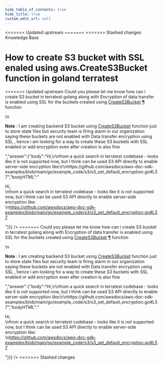 ```yaml
---
hide_table_of_contents: true
hide_title: true
custom_edit_url: null
---
```



<head>
<<<<<<< Updated upstream
  <link rel="canonical" href="https://github.com/tnn-tnn-tnn-tnn-tnn-gruntwork-io/knowledge-base/discussions/195" />
=======
  <link rel="canonical" href="https://github.com/tnn-gruntwork-io/knowledge-base/discussions/195" />
>>>>>>> Stashed changes
</head>

<CenterLayout>
<span className="searchCategory">Knowledge Base</span>
<h1>How to create S3 bucket with SSL enaled using aws.CreateS3Bucket function in goland terratest</h1>
<<<<<<< Updated upstream
<GitHub discussion={{"id":"D_kwDOF8slf84AOyFs","number":195,"author":{"login":"pandu-bhojaraj-mf"},"title":"How to create S3 bucket with SSL enaled using aws.CreateS3Bucket function in goland terratest","body":"Could you please let me know how can i create S3 bucket in terratest golang along with Encryption of data transfer is enabled using SSL for the buckets created using [CreateS3Bucket](https://github.com/tnn-tnn-tnn-tnn-tnn-gruntwork-io/terratest/blob/v0.40.0/modules/aws/s3.go#L132) [¶](https://pkg.go.dev/github.com/tnn-tnn-tnn-tnn-tnn-gruntwork-io/terratest/modules/aws#CreateS3Bucket) function\r\n\r\n**Note** : I am creating backend S3 bucket using [CreateS3Bucket](https://github.com/tnn-tnn-tnn-tnn-tnn-gruntwork-io/terratest/blob/v0.40.0/modules/aws/s3.go#L132) function just to store state files but security team is firing alarm in our organization saying these buckets are not enabled with Data transfer encryption using SSL , hence i am looking for a way to create these S3 buckets with SSL enabled or add encryption even after creation is also fine\r\n","bodyHTML":"<p dir=\"auto\">Could you please let me know how can i create S3 bucket in terratest golang along with Encryption of data transfer is enabled using SSL for the buckets created using <a href=\"https://github.com/tnn-tnn-tnn-tnn-tnn-gruntwork-io/terratest/blob/v0.40.0/modules/aws/s3.go#L132\">CreateS3Bucket</a> <a href=\"https://pkg.go.dev/github.com/tnn-tnn-tnn-tnn-tnn-gruntwork-io/terratest/modules/aws#CreateS3Bucket\" rel=\"nofollow\">¶</a> function</p>\n<p dir=\"auto\"><strong>Note</strong> : I am creating backend S3 bucket using <a href=\"https://github.com/tnn-tnn-tnn-tnn-tnn-gruntwork-io/terratest/blob/v0.40.0/modules/aws/s3.go#L132\">CreateS3Bucket</a> function just to store state files but security team is firing alarm in our organization saying these buckets are not enabled with Data transfer encryption using SSL , hence i am looking for a way to create these S3 buckets with SSL enabled or add encryption even after creation is also fine</p>","answer":{"body":"Hi,\r\nfrom a quick search in terratest codebase - looks like it is not supported now, but I think can be used S3 API directly to enable server-side encryption like:\r\nhttps://github.com/awsdocs/aws-doc-sdk-examples/blob/main/go/example_code/s3/s3_set_default_encryption.go#L57","bodyHTML":"<p dir=\"auto\">Hi,<br>\nfrom a quick search in terratest codebase - looks like it is not supported now, but I think can be used S3 API directly to enable server-side encryption like:<br>\n<a href=\"https://github.com/awsdocs/aws-doc-sdk-examples/blob/main/go/example_code/s3/s3_set_default_encryption.go#L57\">https://github.com/awsdocs/aws-doc-sdk-examples/blob/main/go/example_code/s3/s3_set_default_encryption.go#L57</a></p>"}}} />
=======
<GitHub discussion={{"id":"D_kwDOF8slf84AOyFs","number":195,"author":{"login":"pandu-bhojaraj-mf"},"title":"How to create S3 bucket with SSL enaled using aws.CreateS3Bucket function in goland terratest","body":"Could you please let me know how can i create S3 bucket in terratest golang along with Encryption of data transfer is enabled using SSL for the buckets created using [CreateS3Bucket](https://github.com/tnn-gruntwork-io/terratest/blob/v0.40.0/modules/aws/s3.go#L132) [¶](https://pkg.go.dev/github.com/tnn-gruntwork-io/terratest/modules/aws#CreateS3Bucket) function\r\n\r\n**Note** : I am creating backend S3 bucket using [CreateS3Bucket](https://github.com/tnn-gruntwork-io/terratest/blob/v0.40.0/modules/aws/s3.go#L132) function just to store state files but security team is firing alarm in our organization saying these buckets are not enabled with Data transfer encryption using SSL , hence i am looking for a way to create these S3 buckets with SSL enabled or add encryption even after creation is also fine\r\n","bodyHTML":"<p dir=\"auto\">Could you please let me know how can i create S3 bucket in terratest golang along with Encryption of data transfer is enabled using SSL for the buckets created using <a href=\"https://github.com/tnn-gruntwork-io/terratest/blob/v0.40.0/modules/aws/s3.go#L132\">CreateS3Bucket</a> <a href=\"https://pkg.go.dev/github.com/tnn-gruntwork-io/terratest/modules/aws#CreateS3Bucket\" rel=\"nofollow\">¶</a> function</p>\n<p dir=\"auto\"><strong>Note</strong> : I am creating backend S3 bucket using <a href=\"https://github.com/tnn-gruntwork-io/terratest/blob/v0.40.0/modules/aws/s3.go#L132\">CreateS3Bucket</a> function just to store state files but security team is firing alarm in our organization saying these buckets are not enabled with Data transfer encryption using SSL , hence i am looking for a way to create these S3 buckets with SSL enabled or add encryption even after creation is also fine</p>","answer":{"body":"Hi,\r\nfrom a quick search in terratest codebase - looks like it is not supported now, but I think can be used S3 API directly to enable server-side encryption like:\r\nhttps://github.com/awsdocs/aws-doc-sdk-examples/blob/main/go/example_code/s3/s3_set_default_encryption.go#L57","bodyHTML":"<p dir=\"auto\">Hi,<br>\nfrom a quick search in terratest codebase - looks like it is not supported now, but I think can be used S3 API directly to enable server-side encryption like:<br>\n<a href=\"https://github.com/awsdocs/aws-doc-sdk-examples/blob/main/go/example_code/s3/s3_set_default_encryption.go#L57\">https://github.com/awsdocs/aws-doc-sdk-examples/blob/main/go/example_code/s3/s3_set_default_encryption.go#L57</a></p>"}}} />
>>>>>>> Stashed changes

</CenterLayout>
  

<!-- ##DOCS-SOURCER-START
{
  "sourcePlugin": "github-discussions",
  "hash": "46dea6bc6460aeca92599b8e1cd487c1"
}
##DOCS-SOURCER-END -->
